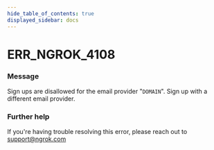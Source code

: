 ```yaml
---
hide_table_of_contents: true
displayed_sidebar: docs
---
```



# ERR_NGROK_4108

### Message

Sign ups are disallowed for the email provider "`DOMAIN`". Sign up with a different email provider.

<ErrorDetails error="err_ngrok_4108" />

### Further help

If you're having trouble resolving this error, please reach out to [support@ngrok.com](mailto:support@ngrok.com?subject=Help%20with%20ERR_NGROK_4108)
